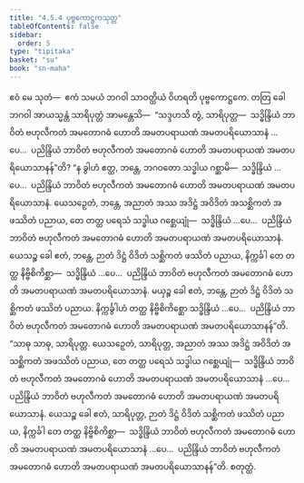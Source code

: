 ```yaml
---
title: "4.5.4 ပုဗ္ဗကောဋ္ဌကသုတ္တ"
tableOfContents: false
sidebar:
  order: 5
type: "tipitaka"
basket: "su"
book: "sn-maha"
---
```



<DynamicBreadcrumb />

<Division number="514" book="sn-maha">

<Paragraph number="1158" book="sn-maha">
ဧဝံ မေ သုတံ—  ဧကံ သမယံ ဘဂဝါ သာဝတ္ထိယံ ဝိဟရတိ ပုဗ္ဗကောဋ္ဌကေ. တတြ ခေါ ဘဂဝါ အာယသ္မန္တံ သာရိပုတ္တံ အာမန္တေသိ—  “သဒ္ဒဟသိ တွံ, သာရိပုတ္တ—  သဒ္ဓိန္ဒြိယံ ဘာဝိတံ ဗဟုလီကတံ အမတောဂဓံ ဟောတိ အမတပရာယဏံ အမတပရိယောသာနံ …ပေ…  ပညိန္ဒြိယံ ဘာဝိတံ ဗဟုလီကတံ အမတောဂဓံ ဟောတိ အမတပရာယဏံ အမတပရိယောသာနန်”တိ?
</Paragraph>

<Paragraph number="1159" book="sn-maha">
“န ခွါဟံ ဧတ္ထ, ဘန္တေ, ဘဂဝတော သဒ္ဓါယ ဂစ္ဆာမိ—  သဒ္ဓိန္ဒြိယံ …ပေ…  ပညိန္ဒြိယံ ဘာဝိတံ ဗဟုလီကတံ အမတောဂဓံ ဟောတိ အမတပရာယဏံ အမတပရိယောသာနံ. ယေသဉှေတံ, ဘန္တေ, အညာတံ အဿ အဒိဋ္ဌံ အဝိဒိတံ အသစ္ဆိကတံ အဖဿိတံ ပညာယ, တေ တတ္ထ ပရေသံ သဒ္ဓါယ ဂစ္ဆေယျုံ—  သဒ္ဓိန္ဒြိယံ …ပေ…  ပညိန္ဒြိယံ ဘာဝိတံ ဗဟုလီကတံ အမတောဂဓံ ဟောတိ အမတပရာယဏံ အမတပရိယောသာနံ. ယေသဉ္စ ခေါ ဧတံ, ဘန္တေ, ဉာတံ ဒိဋ္ဌံ ဝိဒိတံ သစ္ဆိကတံ ဖဿိတံ ပညာယ, နိက္ကင်္ခါ တေ တတ္ထ နိဗ္ဗိစိကိစ္ဆာ—  သဒ္ဓိန္ဒြိယံ …ပေ…  ပညိန္ဒြိယံ ဘာဝိတံ ဗဟုလီကတံ အမတောဂဓံ ဟောတိ အမတပရာယဏံ အမတပရိယောသာနံ. မယှဉ္စ ခေါ ဧတံ, ဘန္တေ, ဉာတံ ဒိဋ္ဌံ ဝိဒိတံ သစ္ဆိကတံ ဖဿိတံ ပညာယ. နိက္ကင်္ခွါဟံ တတ္ထ နိဗ္ဗိစိကိစ္ဆော သဒ္ဓိန္ဒြိယံ …ပေ…  ပညိန္ဒြိယံ ဘာဝိတံ ဗဟုလီကတံ အမတောဂဓံ ဟောတိ အမတပရာယဏံ အမတပရိယောသာနန်”တိ.
</Paragraph>

<Paragraph number="1160" book="sn-maha">
“သာဓု သာဓု, သာရိပုတ္တ. ယေသဉှေတံ, သာရိပုတ္တ, အညာတံ အဿ အဒိဋ္ဌံ အဝိဒိတံ အသစ္ဆိကတံ အဖဿိတံ ပညာယ, တေ တတ္ထ ပရေသံ သဒ္ဓါယ ဂစ္ဆေယျုံ—  သဒ္ဓိန္ဒြိယံ ဘာဝိတံ ဗဟုလီကတံ အမတောဂဓံ ဟောတိ အမတပရာယဏံ အမတပရိယောသာနံ …ပေ…  ပညိန္ဒြိယံ ဘာဝိတံ ဗဟုလီကတံ အမတောဂဓံ ဟောတိ အမတပရာယဏံ အမတပရိယောသာနံ. ယေသဉ္စ ခေါ ဧတံ, သာရိပုတ္တ, ဉာတံ ဒိဋ္ဌံ ဝိဒိတံ သစ္ဆိကတံ ဖဿိတံ ပညာယ, နိက္ကင်္ခါ တေ တတ္ထ နိဗ္ဗိစိကိစ္ဆာ—  သဒ္ဓိန္ဒြိယံ ဘာဝိတံ ဗဟုလီကတံ အမတောဂဓံ ဟောတိ အမတပရာယဏံ အမတပရိယောသာနံ …ပေ…  ပညိန္ဒြိယံ ဘာဝိတံ ဗဟုလီကတံ အမတောဂဓံ ဟောတိ အမတပရာယဏံ အမတပရိယောသာနန်”တိ.

</Paragraph>
</Division>

<Paragraph number="1161" type="center" book="sn-maha">
စတုတ္ထံ.
</Paragraph>